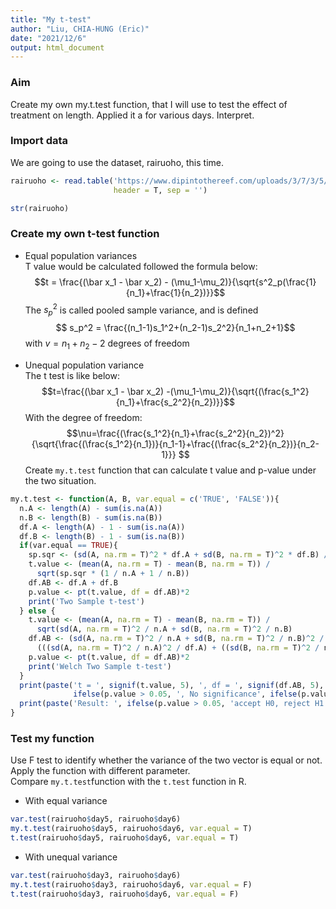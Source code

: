 ```yaml
---
title: "My t-test"
author: "Liu, CHIA-HUNG (Eric)"
date: "2021/12/6"
output: html_document
---
```

### Aim
Create my own my.t.test function, that I will use to test the effect of treatment on length. Applied it a for various days. Interpret.

### Import data
We are going to use the dataset, rairuoho, this time.
```r
rairuoho <- read.table('https://www.dipintothereef.com/uploads/3/7/3/5/37359245/rairuoho.txt',
                       header = T, sep = '')

str(rairuoho)
```

### Create my own t-test function
- Equal population variances  
T value would be calculated followed the formula below:
$$t = \frac{(\bar x_1 - \bar x_2) - (\mu_1-\mu_2)}{\sqrt{s^2_p(\frac{1}{n_1}+\frac{1}{n_2})}}$$
The $s_p^2$ is called pooled sample variance, and is defined
$$ s_p^2 = \frac{(n_1-1)s_1^2+(n_2-1)s_2^2}{n_1+n_2+1}$$
with $v = n_1+n_2-2$ degrees of freedom  
  
- Unequal population variance  
The t test is like below:
$$t=\frac{(\bar x_1 - \bar x_2) -(\mu_1-\mu_2)}{\sqrt{(\frac{s_1^2}{n_1}+\frac{s_2^2}{n_2})}}$$
With the degree of freedom:
$$\nu=\frac{(\frac{s_1^2}{n_1}+\frac{s_2^2}{n_2})^2}{\sqrt{\frac{(\frac{s_1^2}{n_1})}{n_1-1}+\frac{(\frac{s_2^2}{n_2})}{n_2-1}}} $$
Create `my.t.test` function that can calculate t value and p-value under the two situation.
```r
my.t.test <- function(A, B, var.equal = c('TRUE', 'FALSE')){
  n.A <- length(A) - sum(is.na(A))
  n.B <- length(B) - sum(is.na(B))
  df.A <- length(A) - 1 - sum(is.na(A))
  df.B <- length(B) - 1 - sum(is.na(B))
  if(var.equal == TRUE){
    sp.sqr <- (sd(A, na.rm = T)^2 * df.A + sd(B, na.rm = T)^2 * df.B) / (df.A + df.B)
    t.value <- (mean(A, na.rm = T) - mean(B, na.rm = T)) /
      sqrt(sp.sqr * (1 / n.A + 1 / n.B))
    df.AB <- df.A + df.B
    p.value <- pt(t.value, df = df.AB)*2
    print('Two Sample t-test')
  } else {
    t.value <- (mean(A, na.rm = T) - mean(B, na.rm = T)) / 
      sqrt(sd(A, na.rm = T)^2 / n.A + sd(B, na.rm = T)^2 / n.B)
    df.AB <- (sd(A, na.rm = T)^2 / n.A + sd(B, na.rm = T)^2 / n.B)^2 / 
      (((sd(A, na.rm = T)^2 / n.A)^2 / df.A) + ((sd(B, na.rm = T)^2 / n.B)^2 / df.B))
    p.value <- pt(t.value, df = df.AB)*2
    print('Welch Two Sample t-test')
  }
  print(paste('t = ', signif(t.value, 5), ', df = ', signif(df.AB, 5), ', p-value = ', signif(p.value, 3),
              ifelse(p.value > 0.05, ', No significance', ifelse(p.value > 0.01, '*', '**'))))
  print(paste('Result: ', ifelse(p.value > 0.05, 'accept H0, reject H1', 'reject H0, accept H1')))
}
```

### Test my function
Use F test to identify whether the variance of the two vector is equal or not.   
Apply the function with different parameter.  
Compare `my.t.test`function with the `t.test` function in R.  

- With equal variance
```r
var.test(rairuoho$day5, rairuoho$day6)
my.t.test(rairuoho$day5, rairuoho$day6, var.equal = T)
t.test(rairuoho$day5, rairuoho$day6, var.equal = T)
```

- With unequal variance
```r
var.test(rairuoho$day3, rairuoho$day6)
my.t.test(rairuoho$day3, rairuoho$day6, var.equal = F)
t.test(rairuoho$day3, rairuoho$day6, var.equal = F)
```
